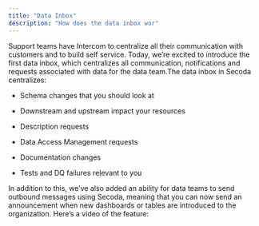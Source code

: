 ```yaml
---
title: "Data Inbox"
description: "How does the data inbox wor"
---
```


Support teams have Intercom to centralize all their communication with customers and to build self service. Today, we’re excited to introduce the first data inbox, which centralizes all communication, notifications and requests associated with data for the data team.The data inbox in Secoda centralizes:

* Schema changes that you should look at

* Downstream and upstream impact your resources

* Description requests

* Data Access Management requests

* Documentation changes

* Tests and DQ failures relevant to you

In addition to this, we’ve also added an ability for data teams to send outbound messages using Secoda, meaning that you can now send an announcement when new dashboards or tables are introduced to the organization. Here’s a video of the feature: 